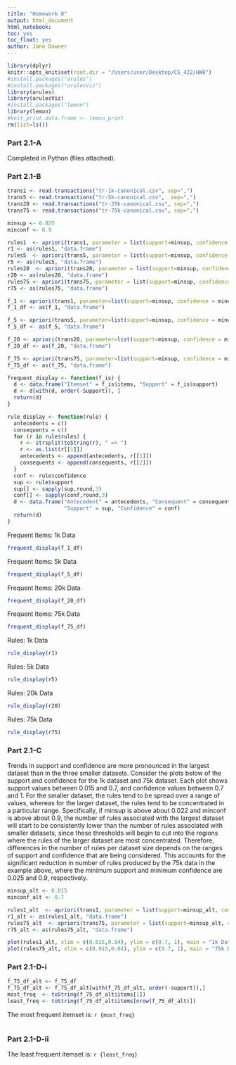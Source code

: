 ```yaml
---
title: "Homework 8"
output: html_document
html_notebook:
toc: yes
toc_float: yes
author: Jane Downer
---
```


```r
library(dplyr)
knitr::opts_knit$set(root.dir = "/Users/user/Desktop/CS_422/HW8")
#install.packages("arules")
#install.packages("arulesViz")
library(arules)
library(arulesViz)
#install.packages("lemon")
library(lemon)
#knit_print.data.frame <- lemon_print
rm(list=ls())
```

### Part 2.1-A
Completed in Python (files attached).

### Part 2.1-B
```r
trans1 <- read.transactions("tr-1k-canonical.csv", sep=",")
trans5 <- read.transactions("tr-5k-canonical.csv",  sep=",")
trans20 <- read.transactions("tr-20k-canonical.csv", sep=",")
trans75 <- read.transactions("tr-75k-canonical.csv", sep=",")
```

```r
minsup <- 0.025
minconf <- 0.9

rules1  <- apriori(trans1, parameter = list(support=minsup, confidence = minconf))
r1 <- as(rules1, "data.frame")
rules5  <- apriori(trans5, parameter = list(support=minsup, confidence = minconf))
r5 <- as(rules5, "data.frame")
rules20  <- apriori(trans20, parameter = list(support=minsup, confidence = minconf))
r20 <- as(rules20, "data.frame")
rules75 <- apriori(trans75, parameter = list(support=minsup, confidence = minconf))
r75 <- as(rules75, "data.frame")
```

```r
f_1 <- apriori(trans1, parameter=list(support=minsup, confidence = minconf, target="frequent itemsets"))
f_1_df <- as(f_1, "data.frame")

f_5 <- apriori(trans5, parameter=list(support=minsup, confidence = minconf, target="frequent itemsets"))
f_5_df <- as(f_5, "data.frame")

f_20 <- apriori(trans20, parameter=list(support=minsup, confidence = minconf, target="frequent itemsets"))
f_20_df <- as(f_20, "data.frame")

f_75 <- apriori(trans75, parameter=list(support=minsup, confidence = minconf, target="frequent itemsets"))
f_75_df <- as(f_75, "data.frame")
```

```r
frequent_display <- function(f_is) {
  d <- data.frame("Itemset" = f_is$items, "Support" = f_is$support)
  d <- d[with(d, order(-Support)), ]
  return(d)
}

rule_display <- function(rule) {
  antecedents = c()
  consequents = c()
  for (r in rule$rules) {
    r <- strsplit(toString(r), " => ")
    r <- as.list(r[[1]])
    antecedents <- append(antecedents, r[[1]])
    consequents <- append(consequents, r[[2]])
  }
  conf <- rule$confidence
  sup <- rule$support
  sup[] <- sapply(sup,round,3)
  conf[] <- sapply(conf,round,3)
  d <- data.frame("Antecedent" = antecedents, "Consequent" = consequents,
                  "Support" = sup, "Confidence" = conf)
  return(d)
}
```
Frequent Items: 1k Data
```r
frequent_display(f_1_df)
```
Frequent Items: 5k Data
```r
frequent_display(f_5_df)
```
Frequent Items: 20k Data
```r
frequent_display(f_20_df)
```
Frequent Items: 75k Data
```r
frequent_display(f_75_df)
```
Rules: 1k Data
```r
rule_display(r1)
```
Rules: 5k Data
```r
rule_display(r5)
```
Rules: 20k Data
```r
rule_display(r20)
```

Rules: 75k Data
```r
rule_display(r75)
```

### Part 2.1-C
Trends in support and confidence are more pronounced in the largest dataset than in the three smaller datasets. Consider the plots below of the support and confidence for the 1k dataset and 75k dataset. Each plot shows support values between 0.015 and 0.7, and confidence values between 0.7 and 1. For the smaller dataset, the rules tend to be spread over a range of values, whereas for the larger dataset, the rules tend to be concentrated in a particular range. Specifically, if minsup is above about 0.022 and minconf is above about 0.9, the number of rules associated with the largest dataset will start to be consistently lower than the number of rules associated with smaller datasets, since these thresholds will begin to cut into the regions where the rules of the larger dataset are most concentrated. Therefore, differences in the number of rules per dataset size depends on the ranges of support and confidence that are being considered. This accounts for the significant reduction in number of rules produced by the 75k data in the example above, where the minimum support and minimum confidence are 0.025 and 0.9, respectively.

```r
minsup_alt <- 0.015
minconf_alt <- 0.7

rules1_alt  <- apriori(trans1, parameter = list(support=minsup_alt, confidence = minconf_alt))
r1_alt <- as(rules1_alt, "data.frame")
rules75_alt  <- apriori(trans75, parameter = list(support=minsup_alt, confidence = minconf_alt))
r75_alt <- as(rules75_alt, "data.frame")
```

```r
plot(rules1_alt, xlim = c(0.015,0.04), ylim = c(0.7, 1), main = "1k Dataset")
plot(rules75_alt, xlim = c(0.015,0.04), ylim = c(0.7, 1), main = "75k Dataset")
```



### Part 2.1-D-i
```r
f_75_df_alt <- f_75_df
f_75_df_alt <- f_75_df_alt[with(f_75_df_alt, order(-support)),]
most_freq  <- toString(f_75_df_alt$items[1])
least_freq <- toString(f_75_df_alt$items[nrow(f_75_df_alt)])
```
The most frequent itemset is: `r {most_freq}`
```r
```
### Part 2.1-D-ii
The least frequent itemset is: `r {least_freq}`

